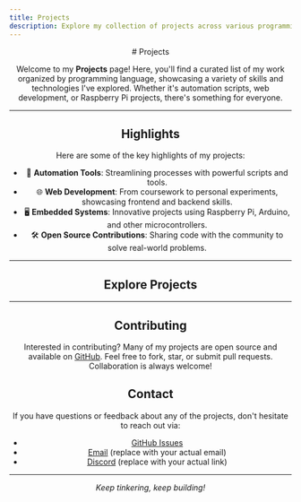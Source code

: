 ```yaml
---
title: Projects
description: Explore my collection of projects across various programming languages and technologies.
---
```



<Header/>
<Layout>
# Projects

Welcome to my **Projects** page! Here, you'll find a curated list of my work organized by programming language, showcasing a variety of skills and technologies I've explored. Whether it's automation scripts, web development, or Raspberry Pi projects, there's something for everyone.

---

## Highlights

Here are some of the key highlights of my projects:
- 🚀 **Automation Tools**: Streamlining processes with powerful scripts and tools.
- 🌐 **Web Development**: From coursework to personal experiments, showcasing frontend and backend skills.
- 🖥️ **Embedded Systems**: Innovative projects using Raspberry Pi, Arduino, and other microcontrollers.
- 🛠️ **Open Source Contributions**: Sharing code with the community to solve real-world problems.

---

## Explore Projects

<ProjectsPage client:load />

---

## Contributing

Interested in contributing? Many of my projects are open source and available on [GitHub](https://github.com/tinkernerd). Feel free to fork, star, or submit pull requests. Collaboration is always welcome!

## Contact

If you have questions or feedback about any of the projects, don't hesitate to reach out via:
- [GitHub Issues](https://github.com/tinkernerd)
- [Email](mailto:nicholas@example.com) (replace with your actual email)
- [Discord](https://discord.gg/example) (replace with your actual link)

---

*Keep tinkering, keep building!*
</Layout>
